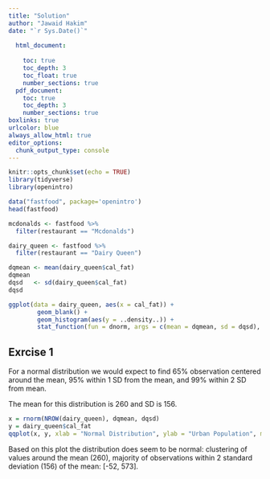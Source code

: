 ```yaml
---
title: "Solution"
author: "Jawaid Hakim"
date: "`r Sys.Date()`"
  
  html_document:
    
    toc: true
    toc_depth: 3
    toc_float: true
    number_sections: true
  pdf_document: 
    toc: true
    toc_depth: 3
    number_sections: true
boxlinks: true
urlcolor: blue
always_allow_html: true
editor_options: 
  chunk_output_type: console
---
```


```r
knitr::opts_chunk$set(echo = TRUE)
library(tidyverse)
library(openintro)
```

```r
data("fastfood", package='openintro')
head(fastfood)
```

```r
mcdonalds <- fastfood %>%
  filter(restaurant == "Mcdonalds")

dairy_queen <- fastfood %>%
  filter(restaurant == "Dairy Queen")
```

```r
dqmean <- mean(dairy_queen$cal_fat)
dqmean
dqsd   <- sd(dairy_queen$cal_fat)
dqsd
```

```r
ggplot(data = dairy_queen, aes(x = cal_fat)) +
        geom_blank() +
        geom_histogram(aes(y = ..density..)) +
        stat_function(fun = dnorm, args = c(mean = dqmean, sd = dqsd), col = "tomato")
```

## Exrcise 1

For a normal distribution we would expect to find 65% observation centered around the mean, 95% within 1 SD from the mean, and 99% within 2 SD from mean.  

The mean for this distribution is 260 and SD is 156. 

```r
x = rnorm(NROW(dairy_queen), dqmean, dqsd)
y = dairy_queen$cal_fat
qqplot(x, y, xlab = "Normal Distribution", ylab = "Urban Population", main = "Q-Q Plot")
```

Based on this plot the distribution does seem to be normal: clustering of values around the mean (260), majority of observations within 2 standard deviation (156) of the mean: [-52, 573].